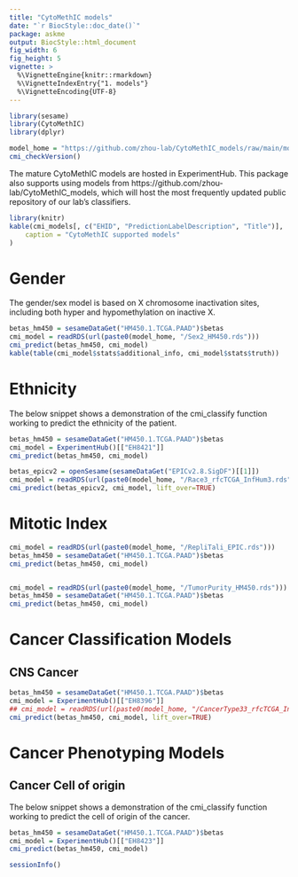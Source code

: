 ```yaml
---
title: "CytoMethIC models"
date: "`r BiocStyle::doc_date()`"
package: askme
output: BiocStyle::html_document
fig_width: 6
fig_height: 5
vignette: >
  %\VignetteEngine{knitr::rmarkdown}
  %\VignetteIndexEntry{"1. models"}
  %\VignetteEncoding{UTF-8}
---
```


```r
library(sesame)
library(CytoMethIC)
library(dplyr)
```

```r
model_home = "https://github.com/zhou-lab/CytoMethIC_models/raw/main/models"
cmi_checkVersion()
```

The mature CytoMethIC models are hosted in ExperimentHub. This package also
supports using models from https://github.com/zhou-lab/CytoMethIC_models, which
will host the most frequently updated public repository of our lab's classifiers.

```r
library(knitr)
kable(cmi_models[, c("EHID", "PredictionLabelDescription", "Title")],
    caption = "CytoMethIC supported models"
)
```

# Gender

The gender/sex model is based on X chromosome inactivation sites, including both hyper
and hypomethylation on inactive X.

```r
betas_hm450 = sesameDataGet("HM450.1.TCGA.PAAD")$betas
cmi_model = readRDS(url(paste0(model_home, "/Sex2_HM450.rds")))
cmi_predict(betas_hm450, cmi_model)
kable(table(cmi_model$stats$additional_info, cmi_model$stats$truth))
```

# Ethnicity

The below snippet shows a demonstration of the cmi_classify function working to
predict the ethnicity of the patient.

```r
betas_hm450 = sesameDataGet("HM450.1.TCGA.PAAD")$betas
cmi_model = ExperimentHub()[["EH8421"]]
cmi_predict(betas_hm450, cmi_model)
```

```r
betas_epicv2 = openSesame(sesameDataGet("EPICv2.8.SigDF")[[1]])
cmi_model = readRDS(url(paste0(model_home, "/Race3_rfcTCGA_InfHum3.rds")))
cmi_predict(betas_epicv2, cmi_model, lift_over=TRUE)
```

# Mitotic Index

```r
cmi_model = readRDS(url(paste0(model_home, "/RepliTali_EPIC.rds")))
betas_hm450 = sesameDataGet("HM450.1.TCGA.PAAD")$betas
cmi_predict(betas_hm450, cmi_model)


cmi_model = readRDS(url(paste0(model_home, "/TumorPurity_HM450.rds")))
betas_hm450 = sesameDataGet("HM450.1.TCGA.PAAD")$betas
cmi_predict(betas_hm450, cmi_model)


```

# Cancer Classification Models

## CNS Cancer

```r
betas_hm450 = sesameDataGet("HM450.1.TCGA.PAAD")$betas
cmi_model = ExperimentHub()[["EH8396"]]
## cmi_model = readRDS(url(paste0(model_home, "/CancerType33_rfcTCGA_InfHum3.rds")))
cmi_predict(betas_hm450, cmi_model, lift_over=TRUE)
```

# Cancer Phenotyping Models

## Cancer Cell of origin

The below snippet shows a demonstration of the cmi_classify function working to
predict the cell of origin of the cancer.

```r
betas_hm450 = sesameDataGet("HM450.1.TCGA.PAAD")$betas
cmi_model = ExperimentHub()[["EH8423"]]
cmi_predict(betas_hm450, cmi_model)
```

```r
sessionInfo()
```
